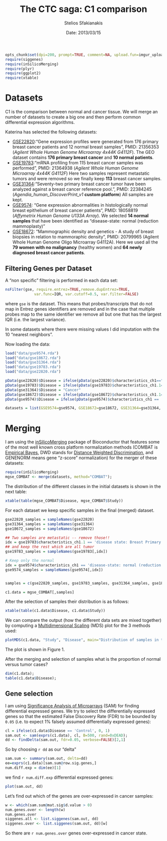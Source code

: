 % The CTC saga: C1 comparison
% Stelios Sfakianakis
% Date: 2013/03/15


```r
opts_chunk$set(dpi=200, prompt=TRUE, comment=NA, upload.fun=imgur_upload)
require(siggenes)
require(inSilicoMerging)
require(plyr)
require(ggplot2)
require(xtable)
```

# Datasets
C1 is the comparison between normal and cancer tissue. We will merge an number of datasets to create a big one and then perform common differential expression algorithms.

Katerina has selected the following datasets:

- [GSE22820](http://www.ncbi.nlm.nih.gov/geo/query/acc.cgi?acc=GSE22820):“Gene expression profiles were generated from 176 primary breast cancer patients and 12 normal breast samples”, PMID: 21356353 (*Agilent Whole Human Genome Microarray 4x44K G4112F*). The GEO dataset contains **176 primary breast cancer** and **10 normal patients**.
- [GSE19783](http://www.ncbi.nlm.nih.gov/geo/query/acc.cgi?acc=GSE19783):“mRNA profiling from 115 breast cancer samples was performed”, PMID: 21364938 (*Agilent Whole Human Genome Microarray 4x44K G4112F*) Here two samples represent metastatic tumors and were removed so we finally keep **113** breast cancer samples.
- [GSE31364](http://www.ncbi.nlm.nih.gov/geo/query/acc.cgi?acc=GSE31364):“Seventy-two primary breast cancer tumor have been analyzed against a breast cancer reference pool.”, PMID: 22384245 (*Agendia_human_DiscoverPrint_v1* **custom platform**) All samples are kept.
- [GSE9574](http://www.ncbi.nlm.nih.gov/geo/query/acc.cgi?acc=GSE9574): "Gene expression abnormalities in histologically normal breast epithelium of breast cancer patients", PMID: 18058819 (*Affymetrix Human Genome U133A Array*). We selected **14 normal samples** that have been identified as "disease-state: normal (reduction mammoplasty)"
- [GSE18672](http://www.ncbi.nlm.nih.gov/geo/query/acc.cgi?acc=GSE18672): "Mammographic density and genetics - A study of breast biopsies in relation to mammoraphic density", PMID: 20799965 (Agilent Whole Human Genome Oligo Microarray G4112A). Here we used all the **79 women with no malignancy** (healthy women) and **64 newly diagnosed breast cancer patients**.

## Filtering Genes per Dataset

A "non specific" filtering is performed in each data set:

```r
nsFilter(gse, require.entrez=TRUE,remove.dupEntrez=TRUE,
             var.func=IQR, var.cutoff=0.5, var.filter=FALSE)

```

where `gse` is the dataset. This means that probes/transcripts that do not map in Entrez genes identifiers are removed and in the case that multiple probes map to the same identifier we remove all but one that has the largest IQR (i.e. the largest variance).

In some datasets where there were missing values I did imputation with the 10 "nearest neighbors". 

Now loading the data:

```r
load("data/gse9574.rda")
load("data/gse18672.rda")
load("data/gse31364.rda")
load("data/gse19783.rda")
load("data/gse22820.rda")

pData(gse22820)$Disease = ifelse(pData(gse22820)$characteristics_ch1=="disease state: normal breast tissue", "Control", "Cancer")
pData(gse19783)$Disease = ifelse(pData(gse19783)$characteristics_ch1.1=="disease state: Breast Primary Tumor", "Cancer", "Control")
pData(gse31364)$Disease = "Cancer"
pData(gse18672)$Disease = ifelse(pData(gse18672)$characteristics_ch1.1=="clinical characteristic/disease status: breast tumor", "Cancer","Control")
pData(gse9574)$Disease = ifelse(pData(gse9574)$characteristics_ch1 == 'disease-state: normal (reduction mammoplasty)', "Control", "Cancer")

datasets = list(GSE9574=gse9574, GSE18672=gse18672, GSE31364=gse31364, GSE19783=gse19783, GSE22820=gse22820)
```

# Merging

I am using the [inSilicoMerging](http://www.bioconductor.org/packages/2.11/bioc/html/inSilicoMerging.html) package of Bioconductor that features some of the most well known cross platform normalization methods (COMBAT is [Empirical Bayes](http://biostatistics.oxfordjournals.org/content/8/1/118.abstract), DWD stands for [Distance Weighted Discrimination](http://bioinformatics.oxfordjournals.org/content/20/1/105.short), and  GENENORM means gene "z-score" normalization) for the merger of these datasets:

```r
require(inSilicoMerging)
mgse_COMBAT <- merge(datasets, method="COMBAT");
```

The distribution of the different classes in the initial datasets is shown in the next 
table:

```r
xtable(table(mgse_COMBAT$Disease, mgse_COMBAT$Study))
```

For each dataset we keep specific samples in the final (merged) dataset.

```r
gse22820_samples = sampleNames(gse22820)
gse31364_samples = sampleNames(gse31364)
gse18672_samples = sampleNames(gse18672)

## Two samples are metastatic -- remove those!!
idx = gse19783$characteristics_ch1.1 == 'disease state: Breast Primary Tumor'
## and keep the rest which are all tumor
gse19783_samples = sampleNames(gse19783[,idx])

# Keep only the normal
idx = gse9574$characteristics_ch1 == 'disease-state: normal (reduction mammoplasty)'
gse9574_samples = sampleNames(gse9574[,idx])


samples = c(gse22820_samples, gse19783_samples, gse31364_samples, gse18672_samples, gse9574_samples)

c1.data = mgse_COMBAT[,samples]
```

After the selection of samples their distribution is as follows:

```r
xtable(table(c1.data$Disease, c1.data$Study))
```

We can compare the output (how the different data sets are mixed together) by computing a [Multidimensional Scaling](http://en.wikipedia.org/wiki/Multidimensional_scaling) (MDS) plot for the 3 methods used:

```r
plotMDS(c1.data, "Study", "Disease", main="Distribution of samples in the merged datasets")
```

The plot is shown in Figure 1. 

After the merging and selection of samples what is the proportion of normal versus tumor cases?

```r
dim(c1.data);
table(c1.data$Disease);
```

## Gene selection

I am using [Significance Analysis of Microarrays](http://www-stat.stanford.edu/~tibs/SAM/) (SAM) for finding differential expressed genes. We try to select the differentially expressed genes so that the estimated False Discovery Rate (FDR) to be bounded by `0.05` (i.e. to expect 1% falsely assumed differentially expressed genes): 

```r
cl = ifelse(c1.data$Disease == 'Control', 0, 1)
sam.out <- sam(exprs(c1.data), cl, B=500, rand=0xDEAD);
dd <- findDelta(sam.out, fdr=0.05, verbose=FALSE)[2,1]
```

So by choosing `r dd` as our "delta" 
```r
sam.sum <- summary(sam.out, delta=dd)
ee=exprs(c1.data)[sam.sum@row.sig.genes,]
num.diff.exp = dim(ee)[1]
```
we find `r num.diff.exp` differential expressed genes:

```r
plot(sam.out, dd)
```

Let's find out which of the genes are over-expressed in cancer samples:

```r
w <- which(sam.sum@mat.sig$d.value > 0)
num.genes.over <- length(w)
num.genes.over
siggenes.all <- list.siggenes(sam.out, dd)
siggenes.over <- list.siggenes(sam.out, dd)[w]
```

So there are `r num.genes.over` genes over-expressed in cancer state.


[^1]: Wirapati, P.; Sotiriou, C.; Kunkel, S.; Farmer, P.; Pradervand, S.; Haibe-Kains, B.; Desmedt, C.; Ignatiadis, M.; Sengstag, T.; Schütz, F.; Goldstein, D. R.; Piccart, M. & Delorenzi, M. (2008), 'Meta-analysis of gene expression profiles in breast cancer: toward a unified understanding of breast cancer subtyping and prognosis signatures', Breast Cancer Res 10 (4) .

